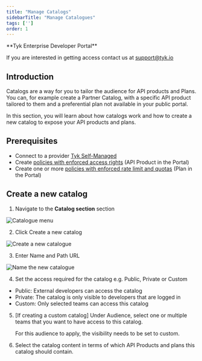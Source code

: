 ```yaml
---
title: "Manage Catalogs"
sidebarTitle: "Manage Catalogues"
tags: ['']
order: 1
---
```



<Note>
**Tyk Enterprise Developer Portal**

If you are interested in getting access contact us at [support@tyk.io](<mailto:support@tyk.io?subject=Tyk Enterprise Portal Beta>)
</Note>


## Introduction

Catalogs are a way for you to tailor the audience for API products and Plans. You can, for example create a Partner Catalog, with a specific API product tailored to them and a preferential plan not available in your public portal.

In this section, you will learn about how catalogs work and how to create a new catalog to expose your API products and plans.

## Prerequisites

- Connect to a provider [Tyk Self-Managed](/product-stack/tyk-enterprise-developer-portal/getting-started/with-tyk-self-managed-as-provider)
- Create [policies with enforced access rights](/product-stack/tyk-enterprise-developer-portal/getting-started/create-api-product-and-plan) (API Product in the Portal)
- Create one or more [policies with enforced rate limit and quotas](/product-stack/tyk-enterprise-developer-portal/getting-started/create-api-product-and-plan) (Plan in the Portal)

## Create a new catalog

1. Navigate to the **Catalog section** section

<img src="/img/dashboard/portal-management/enterprise-portal/catalogue-menu.png" alt="Catalogue menu" />

2. Click Create a new catalog

<img src="/img/dashboard/portal-management/enterprise-portal/portal-managing-access-create-catalogue.png" alt="Create a new catalogue" />

3. Enter Name and Path URL

<img src="/img/dashboard/portal-management/enterprise-portal/portal-managing-access-add-name.png" alt="Name the new catalogue" />

4. Set the access required for the catalog e.g. Public, Private or Custom
  - Public: External developers can access the catalog
  - Private: The catalog is only visible to developers that are logged in
  - Custom: Only selected teams can access this catalog

5.  [If creating a custom catalog] Under Audience, select one or multiple teams that you want to have access to this catalog.



    <Note>
    For this audience to apply, the visibility needs to be set to custom.
    </Note>


6. Select the catalog content in terms of which API Products and plans this catalog should contain.